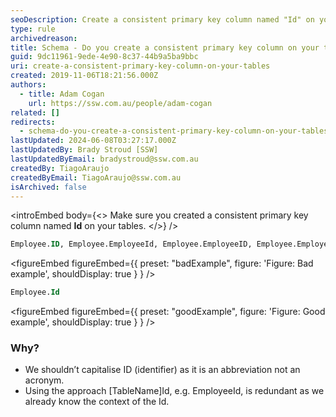 ```yaml
---
seoDescription: Create a consistent primary key column named "Id" on your tables for efficient data retrieval and manipulation.
type: rule
archivedreason:
title: Schema - Do you create a consistent primary key column on your tables?
guid: 9dc11961-9ede-4e90-8c37-44b9a5ba9bbc
uri: create-a-consistent-primary-key-column-on-your-tables
created: 2019-11-06T18:21:56.000Z
authors:
  - title: Adam Cogan
    url: https://ssw.com.au/people/adam-cogan
related: []
redirects:
  - schema-do-you-create-a-consistent-primary-key-column-on-your-tables
lastUpdated: 2024-06-08T03:27:17.000Z
lastUpdatedBy: Brady Stroud [SSW]
lastUpdatedByEmail: bradystroud@ssw.com.au
createdBy: TiagoAraujo
createdByEmail: TiagoAraujo@ssw.com.au
isArchived: false
---
```


<introEmbed
  body={<>
Make sure you created a consistent primary key column named **Id** on your tables.
  </>}
/>
```sql
Employee.ID, Employee.EmployeeId, Employee.EmployeeID, Employee.Employee_Code, Employee.Employee
```

<figureEmbed figureEmbed={{
  preset: "badExample",
  figure: 'Figure: Bad example',
  shouldDisplay: true
} } />


```sql
Employee.Id
```

<figureEmbed figureEmbed={{
  preset: "goodExample",
  figure: 'Figure: Good example',
  shouldDisplay: true
} } />


### Why?

- We shouldn’t capitalise ID (identifier) as it is an abbreviation not an acronym.
- Using the approach \[TableName\]Id, e.g. EmployeeId, is redundant as we already know the context of the Id.

